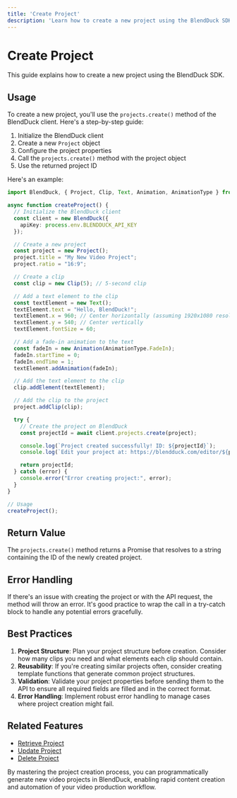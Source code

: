 ```yaml
---
title: 'Create Project'
description: 'Learn how to create a new project using the BlendDuck SDK'
---
```


# Create Project

This guide explains how to create a new project using the BlendDuck SDK.

## Usage

To create a new project, you'll use the `projects.create()` method of the BlendDuck client. Here's a step-by-step guide:

1. Initialize the BlendDuck client
2. Create a new `Project` object
3. Configure the project properties
4. Call the `projects.create()` method with the project object
5. Use the returned project ID

Here's an example:

```typescript
import BlendDuck, { Project, Clip, Text, Animation, AnimationType } from "@blendduck/node-sdk";

async function createProject() {
  // Initialize the BlendDuck client
  const client = new BlendDuck({
    apiKey: process.env.BLENDDUCK_API_KEY
  });

  // Create a new project
  const project = new Project();
  project.title = "My New Video Project";
  project.ratio = "16:9";

  // Create a clip
  const clip = new Clip(5); // 5-second clip

  // Add a text element to the clip
  const textElement = new Text();
  textElement.text = "Hello, BlendDuck!";
  textElement.x = 960; // Center horizontally (assuming 1920x1080 resolution)
  textElement.y = 540; // Center vertically
  textElement.fontSize = 60;

  // Add a fade-in animation to the text
  const fadeIn = new Animation(AnimationType.FadeIn);
  fadeIn.startTime = 0;
  fadeIn.endTime = 1;
  textElement.addAnimation(fadeIn);

  // Add the text element to the clip
  clip.addElement(textElement);

  // Add the clip to the project
  project.addClip(clip);

  try {
    // Create the project on BlendDuck
    const projectId = await client.projects.create(project);

    console.log(`Project created successfully! ID: ${projectId}`);
    console.log(`Edit your project at: https://blendduck.com/editor/${projectId}`);

    return projectId;
  } catch (error) {
    console.error("Error creating project:", error);
  }
}

// Usage
createProject();
```

## Return Value

The `projects.create()` method returns a Promise that resolves to a string containing the ID of the newly created project.

## Error Handling

If there's an issue with creating the project or with the API request, the method will throw an error. It's good practice to wrap the call in a try-catch block to handle any potential errors gracefully.

## Best Practices

1. **Project Structure**: Plan your project structure before creation. Consider how many clips you need and what elements each clip should contain.
2. **Reusability**: If you're creating similar projects often, consider creating template functions that generate common project structures.
3. **Validation**: Validate your project properties before sending them to the API to ensure all required fields are filled and in the correct format.
4. **Error Handling**: Implement robust error handling to manage cases where project creation might fail.

## Related Features

- [Retrieve Project](/features/retrieve-project)
- [Update Project](/features/update-project)
- [Delete Project](/features/delete-project)

By mastering the project creation process, you can programmatically generate new video projects in BlendDuck, enabling rapid content creation and automation of your video production workflow.